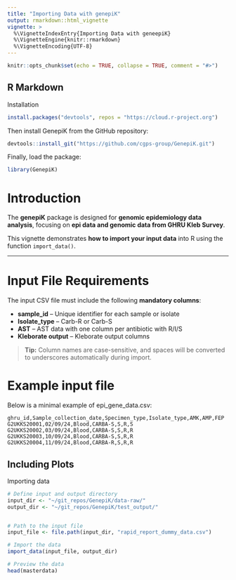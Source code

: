 ```yaml
---
title: "Importing Data with genepiK"
output: rmarkdown::html_vignette
vignette: >
  %\VignetteIndexEntry{Importing Data with geneepiK}
  %\VignetteEngine{knitr::rmarkdown}
  %\VignetteEncoding{UTF-8}
---
```


```r
knitr::opts_chunk$set(echo = TRUE, collapse = TRUE, comment = "#>")
```

## R Markdown
Installation
```r
install.packages("devtools", repos = "https://cloud.r-project.org")
```

Then install GenepiK from the GitHub repository:
```r
devtools::install_git("https://github.com/cgps-group/GenepiK.git")
```

Finally, load the package:
```r
library(GenepiK)
```

# Introduction

The **genepiK** package is designed for **genomic epidemiology data analysis**, 
focusing on **epi data and genomic data from GHRU Kleb Survey**.  

This vignette demonstrates **how to import your input data** into R using the function `import_data()`.

---

# Input File Requirements

The input CSV file must include the following **mandatory columns**:

<ul>
<li><b>sample_id</b> – Unique identifier for each sample or isolate</li>
<li><b>Isolate_type</b> – Carb-R or Carb-S</li>
<li><b>AST</b> – AST data with one column per antibiotic with R/I/S</li>
<li><b>Kleborate output</b> – Kleborate output columns</li>
</ul>


> **Tip:** Column names are case-sensitive, and spaces will be converted to underscores automatically during import.


# Example input file

Below is a minimal example of epi_gene_data.csv:

```csv
ghru_id,Sample_collection_date,Specimen_type,Isolate_type,AMK,AMP,FEP
G2UKKS20001,02/09/24,Blood,CARBA-S,S,R,S
G2UKKS20002,03/09/24,Blood,CARBA-S,S,R,R
G2UKKS20003,10/09/24,Blood,CARBA-S,S,R,R
G2UKKS20004,11/09/24,Blood,CARBA-R,S,R,R
```

## Including Plots
Importing data

```r
# Define input and output directory
input_dir <- "~/git_repos/GenepiK/data-raw/"
output_dir <- "~/git_repos/GenepiK/test_output/"


# Path to the input file
input_file <- file.path(input_dir, "rapid_report_dummy_data.csv")

# Import the data
import_data(input_file, output_dir)

# Preview the data
head(masterdata)
```

